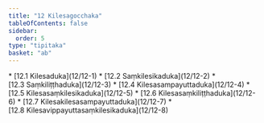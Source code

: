 ```yaml
---
title: "12 Kilesagocchaka"
tableOfContents: false
sidebar:
  order: 5
type: "tipitaka"
basket: "ab"
---
```



<DynamicBreadcrumb />



<TableOfContents>
* [12.1 Kilesaduka](12/12-1)
* [12.2 Saṃkilesikaduka](12/12-2)
* [12.3 Saṃkiliṭṭhaduka](12/12-3)
* [12.4 Kilesasampayuttaduka](12/12-4)
* [12.5 Kilesasaṃkilesikaduka](12/12-5)
* [12.6 Kilesasaṃkiliṭṭhaduka](12/12-6)
* [12.7 Kilesakilesasampayuttaduka](12/12-7)
* [12.8 Kilesavippayuttasaṃkilesikaduka](12/12-8)
</TableOfContents>
